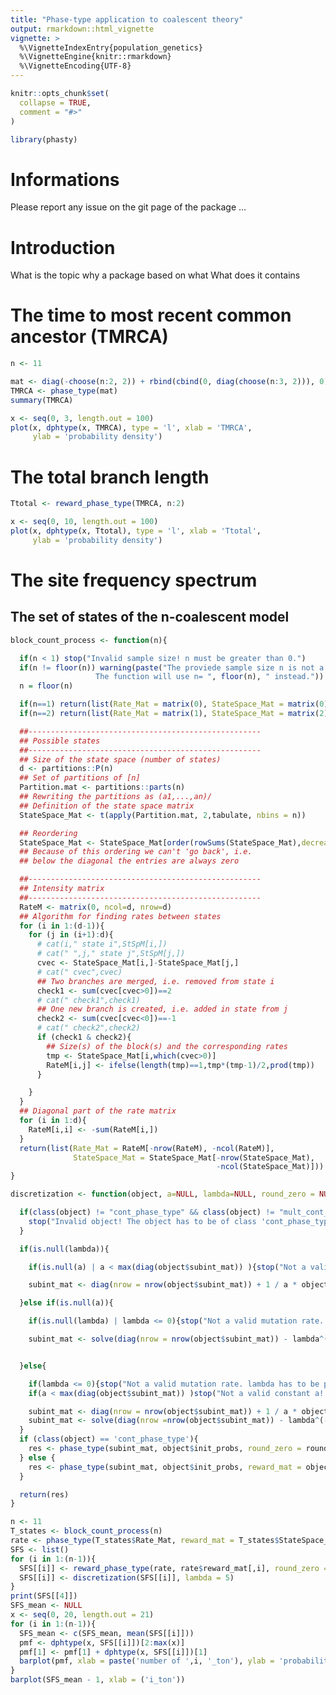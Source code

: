 ```yaml
---
title: "Phase-type application to coalescent theory"
output: rmarkdown::html_vignette
vignette: >
  %\VignetteIndexEntry{population_genetics}
  %\VignetteEngine{knitr::rmarkdown}
  %\VignetteEncoding{UTF-8}
---
```


```r
knitr::opts_chunk$set(
  collapse = TRUE,
  comment = "#>"
)
```

```r
library(phasty)
```

# Informations

Please report any issue on the git page of the package ...

# Introduction

What is the topic
why a package 
based on what
What does it contains

# The time to most recent common ancestor (TMRCA)


```r

n <- 11

mat <- diag(-choose(n:2, 2)) + rbind(cbind(0, diag(choose(n:3, 2))), 0)
TMRCA <- phase_type(mat)
summary(TMRCA)

x <- seq(0, 3, length.out = 100)
plot(x, dphtype(x, TMRCA), type = 'l', xlab = 'TMRCA',
     ylab = 'probability density')
```
# The total branch length

```r

Ttotal <- reward_phase_type(TMRCA, n:2)

x <- seq(0, 10, length.out = 100)
plot(x, dphtype(x, Ttotal), type = 'l', xlab = 'Ttotal',
     ylab = 'probability density')
```

# The site frequency spectrum

## The set of states of the n-coalescent model

```r
block_count_process <- function(n){

  if(n < 1) stop("Invalid sample size! n must be greater than 0.")
  if(n != floor(n)) warning(paste("The proviede sample size n is not a natural number.\n
                   The function will use n= ", floor(n), " instead."))
  n = floor(n)

  if(n==1) return(list(Rate_Mat = matrix(0), StateSpace_Mat = matrix(0)))
  if(n==2) return(list(Rate_Mat = matrix(1), StateSpace_Mat = matrix(2)))

  ##----------------------------------------------------
  ## Possible states
  ##----------------------------------------------------
  ## Size of the state space (number of states)
  d <- partitions::P(n)
  ## Set of partitions of [n]
  Partition.mat <- partitions::parts(n)
  ## Rewriting the partitions as (a1,...,an)/
  ## Definition of the state space matrix
  StateSpace_Mat <- t(apply(Partition.mat, 2,tabulate, nbins = n))

  ## Reordering
  StateSpace_Mat <- StateSpace_Mat[order(rowSums(StateSpace_Mat),decreasing=TRUE),]
  ## Because of this ordering we can't 'go back', i.e.
  ## below the diagonal the entries are always zero

  ##----------------------------------------------------
  ## Intensity matrix
  ##----------------------------------------------------
  RateM <- matrix(0, ncol=d, nrow=d)
  ## Algorithm for finding rates between states
  for (i in 1:(d-1)){
    for (j in (i+1):d){
      # cat(i," state i",StSpM[i,])
      # cat(" ",j," state j",StSpM[j,])
      cvec <- StateSpace_Mat[i,]-StateSpace_Mat[j,]
      # cat(" cvec",cvec)
      ## Two branches are merged, i.e. removed from state i
      check1 <- sum(cvec[cvec>0])==2
      # cat(" check1",check1)
      ## One new branch is created, i.e. added in state from j
      check2 <- sum(cvec[cvec<0])==-1
      # cat(" check2",check2)
      if (check1 & check2){
        ## Size(s) of the block(s) and the corresponding rates
        tmp <- StateSpace_Mat[i,which(cvec>0)]
        RateM[i,j] <- ifelse(length(tmp)==1,tmp*(tmp-1)/2,prod(tmp))
      }

    }
  }
  ## Diagonal part of the rate matrix
  for (i in 1:d){
    RateM[i,i] <- -sum(RateM[i,])
  }
  return(list(Rate_Mat = RateM[-nrow(RateM), -ncol(RateM)],
              StateSpace_Mat = StateSpace_Mat[-nrow(StateSpace_Mat),
                                              -ncol(StateSpace_Mat)]))
}

discretization <- function(object, a=NULL, lambda=NULL, round_zero = NULL){

  if(class(object) != "cont_phase_type" && class(object) != "mult_cont_phase_type"){
    stop("Invalid object! The object has to be of class 'cont_phase_type'.")
  } 

  if(is.null(lambda)){

    if(is.null(a) | a < max(diag(object$subint_mat)) ){stop("Not a valid constant a! a has to be bigger than the maximum of all diagonal entries of the subintensity rate matrix.")}

    subint_mat <- diag(nrow = nrow(object$subint_mat)) + 1 / a * object$subint_mat

  }else if(is.null(a)){

    if(is.null(lambda) | lambda <= 0){stop("Not a valid mutation rate. lambda has to be positive.")}

    subint_mat <- solve(diag(nrow = nrow(object$subint_mat)) - lambda^(-1) * object$subint_mat)


  }else{

    if(lambda <= 0){stop("Not a valid mutation rate. lambda has to be positive.")}
    if(a < max(diag(object$subint_mat)) )stop("Not a valid constant a! a has to be bigger than the maximum of all diagonal entries of the subintensity rate matrix.")

    subint_mat <- diag(nrow = nrow(object$subint_mat)) + 1 / a * object$subint_mat
    subint_mat <- solve(diag(nrow =nrow(object$subint_mat)) - lambda^(-1) * object$subint_mat)
  }
  if (class(object) == 'cont_phase_type'){
    res <- phase_type(subint_mat, object$init_probs, round_zero = round_zero)
  } else {
    res <- phase_type(subint_mat, object$init_probs, reward_mat = object$reward_mat, round_zero = round_zero)
  }

  return(res)
}

```

```r
n <- 11
T_states <- block_count_process(n)
rate <- phase_type(T_states$Rate_Mat, reward_mat = T_states$StateSpace_Mat)
SFS <- list()
for (i in 1:(n-1)){
  SFS[[i]] <- reward_phase_type(rate, rate$reward_mat[,i], round_zero = 10)     
  SFS[[i]] <- discretization(SFS[[i]], lambda = 5)
}
print(SFS[[4]])
SFS_mean <- NULL
x <- seq(0, 20, length.out = 21)
for (i in 1:(n-1)){
  SFS_mean <- c(SFS_mean, mean(SFS[[i]]))
  pmf <- dphtype(x, SFS[[i]])[2:max(x)]
  pmf[1] <- pmf[1] + dphtype(x, SFS[[i]])[1]
  barplot(pmf, xlab = paste('number of ',i, '_ton'), ylab = 'probability mass function')
}
barplot(SFS_mean - 1, xlab = ('i_ton'))

```








